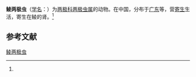 {{Speciesbox
| name = 鲮两极虫
| status = 
| status_system = 
| image = 
| genus = Myxidium
| species = cirrhinae
| authority = (Chen et Hsieh, 1984)<ref name='id9194'>{{cite web| url =http://www.bioinfo.cn/db05/BjdwSpecies.php?action=view&id=9194| title =鲮两极虫| work =《中国动物物种编目数据库》| publisher =中国科学院微生物研究所| author =中国科学院动物研究所| accessdate =2009-04-16| deadurl =yes| archiveurl =https://web.archive.org/web/20160305004600/http://www.bioinfo.cn/db05/BjdwSpecies.php?action=view&id=9194| archivedate =2016-03-05}}</ref>
}}

'''鲮两极虫'''（[[学名|学名]]：{{lang|la|''Myxidium cirrhinae''}}）为[[两极科|两极科]][[两极虫属|两极虫属]]的动物。在中国，分布于[[广东|广东]]等，营[[寄生|寄生]]生活，寄生在鲮的肾。<ref name='id9194'/>

== 参考文献 ==
{{reflist}}

{{Wikispecies|Myxidium cirrhinae}}

[[Category:两极虫属|鲮两极虫]]


{{Cnidarian-stub}}